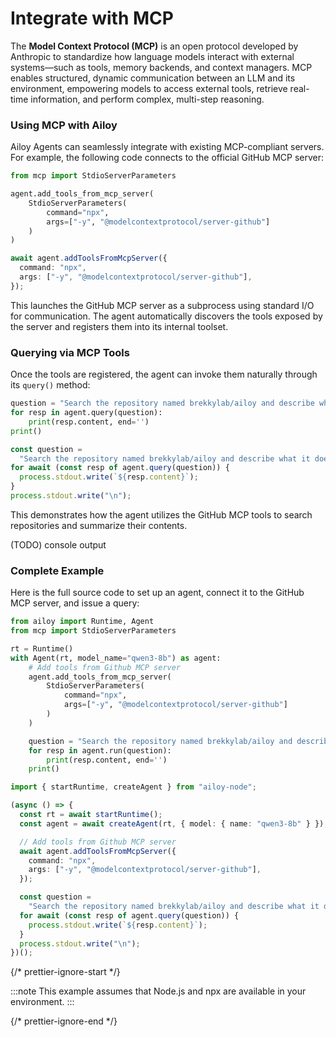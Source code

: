 
# Integrate with MCP

The **Model Context Protocol (MCP)** is an open protocol developed by Anthropic
to standardize how language models interact with external systems—such as tools,
memory backends, and context managers. MCP enables structured, dynamic
communication between an LLM and its environment, empowering models to access
external tools, retrieve real-time information, and perform complex, multi-step
reasoning.

### Using MCP with Ailoy

Ailoy Agents can seamlessly integrate with existing MCP-compliant servers. For
example, the following code connects to the official GitHub MCP server:

<CodeTabs>
<TabItem {...pythonTab}>

```python
from mcp import StdioServerParameters

agent.add_tools_from_mcp_server(
    StdioServerParameters(
        command="npx",
        args=["-y", "@modelcontextprotocol/server-github"]
    )
)
```

</TabItem>
<TabItem {...nodeTab}>

```typescript
await agent.addToolsFromMcpServer({
  command: "npx",
  args: ["-y", "@modelcontextprotocol/server-github"],
});
```

</TabItem>
</CodeTabs>

This launches the GitHub MCP server as a subprocess using standard I/O for
communication. The agent automatically discovers the tools exposed by the server
and registers them into its internal toolset.

### Querying via MCP Tools

Once the tools are registered, the agent can invoke them naturally through its
`query()` method:

<CodeTabs>
<TabItem {...pythonTab}>

```python
question = "Search the repository named brekkylab/ailoy and describe what it does based on its README.md."
for resp in agent.query(question):
    print(resp.content, end='')
print()
```

</TabItem>
<TabItem {...nodeTab}>

```typescript
const question =
  "Search the repository named brekkylab/ailoy and describe what it does based on its README.md.";
for await (const resp of agent.query(question)) {
  process.stdout.write(`${resp.content}`);
}
process.stdout.write("\n");
```

</TabItem>
</CodeTabs>

This demonstrates how the agent utilizes the GitHub MCP tools to search
repositories and summarize their contents.

(TODO) console output

### Complete Example

Here is the full source code to set up an agent, connect it to the GitHub MCP
server, and issue a query:

<CodeTabs>
<TabItem {...pythonTab}>

```python
from ailoy import Runtime, Agent
from mcp import StdioServerParameters

rt = Runtime()
with Agent(rt, model_name="qwen3-8b") as agent:
    # Add tools from Github MCP server
    agent.add_tools_from_mcp_server(
        StdioServerParameters(
            command="npx",
            args=["-y", "@modelcontextprotocol/server-github"]
        )
    )

    question = "Search the repository named brekkylab/ailoy and describe what it does based on its README.md."
    for resp in agent.run(question):
        print(resp.content, end='')
    print()
```

</TabItem>
<TabItem {...nodeTab}>

```typescript
import { startRuntime, createAgent } from "ailoy-node";

(async () => {
  const rt = await startRuntime();
  const agent = await createAgent(rt, { model: { name: "qwen3-8b" } });

  // Add tools from Github MCP server
  await agent.addToolsFromMcpServer({
    command: "npx",
    args: ["-y", "@modelcontextprotocol/server-github"],
  });

  const question =
    "Search the repository named brekkylab/ailoy and describe what it does based on its README.md.";
  for await (const resp of agent.query(question)) {
    process.stdout.write(`${resp.content}`);
  }
  process.stdout.write("\n");
})();
```

</TabItem>
</CodeTabs>

{/* prettier-ignore-start */}

:::note
This example assumes that Node.js and npx are available in your environment.
:::

{/* prettier-ignore-end */}
